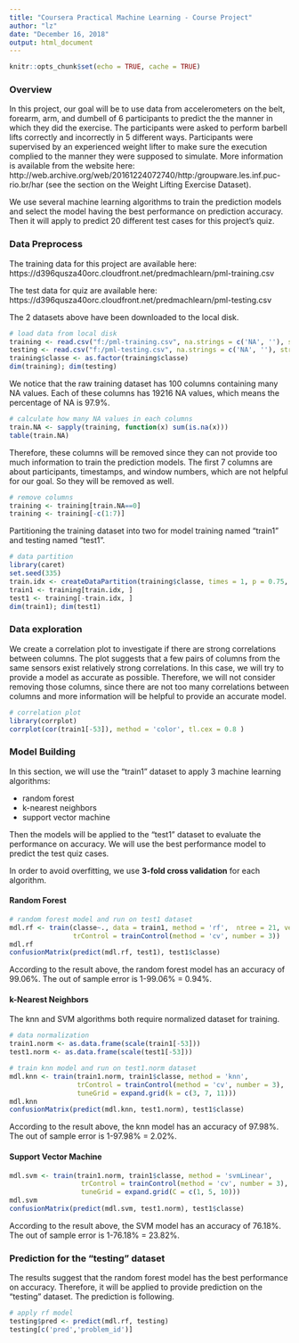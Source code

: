 ```yaml
---
title: "Coursera Practical Machine Learning - Course Project"
author: "lz"
date: "December 16, 2018"
output: html_document
---
```


```r
knitr::opts_chunk$set(echo = TRUE, cache = TRUE)
```

### Overview

In this project, our goal will be to use data from accelerometers on the belt, forearm, arm, and dumbell of 6 participants to predict the the manner in which they did the exercise. 
The participants were asked to perform barbell lifts correctly and incorrectly in 5 different ways. 
Participants were supervised by an experienced weight lifter to make sure the execution complied to the manner they were supposed to simulate.
More information is available from the website here: http://web.archive.org/web/20161224072740/http:/groupware.les.inf.puc-rio.br/har (see the section on the Weight Lifting Exercise Dataset).

We use several machine learning algorithms to train the prediction models and select the model having the best performance on prediction accuracy. Then it will apply to predict 20 different test cases for this project's quiz.   

### Data Preprocess
The training data for this project are available here: https://d396qusza40orc.cloudfront.net/predmachlearn/pml-training.csv

The test data for quiz are available here:
https://d396qusza40orc.cloudfront.net/predmachlearn/pml-testing.csv

The 2 datasets above have been downloaded to the local disk.
```r
# load data from local disk
training <- read.csv("f:/pml-training.csv", na.strings = c('NA', ''), stringsAsFactors = FALSE)
testing <- read.csv("f:/pml-testing.csv", na.strings = c('NA', ''), stringsAsFactors = FALSE)
training$classe <- as.factor(training$classe)
dim(training); dim(testing)
```

We notice that the raw training dataset has 100 columns containing many NA values. Each of these columns has 19216 NA values, which means the percentage of NA is 97.9%. 
```r
# calculate how many NA values in each columns
train.NA <- sapply(training, function(x) sum(is.na(x)))
table(train.NA)
```

Therefore, these columns will be removed since they can not provide too much information to train the prediction models.
The first 7 columns are about participants, timestamps, and window numbers, which are not helpful for our goal. So they will be removed as well. 
```r
# remove columns
training <- training[train.NA==0]
training <- training[-c(1:7)]
```

Partitioning the training dataset into two for model training named "train1" and testing named "test1".
```r
# data partition
library(caret)
set.seed(335)
train.idx <- createDataPartition(training$classe, times = 1, p = 0.75, list = FALSE)
train1 <- training[train.idx, ]
test1 <- training[-train.idx, ]
dim(train1); dim(test1)
```

### Data exploration
We create a correlation plot to investigate if there are strong correlations between columns. The plot suggests that a few pairs of columns from the same sensors exist relatively strong correlations. In this case, we will try to provide a model as accurate as possible. Therefore, we will not consider removing those columns, since there are not too many correlations between columns and more information will be helpful to provide an accurate model.
```r
# correlation plot
library(corrplot)
corrplot(cor(train1[-53]), method = 'color', tl.cex = 0.8 )
```

### Model Building
In this section, we will use the "train1" dataset to apply 3 machine learning algorithms:

- random forest
- k-nearest neighbors
- support vector machine  

Then the models will be applied to the "test1" dataset to evaluate the performance on accuracy. We will use the best performance model to predict the test quiz cases.

In order to avoid overfitting, we use **3-fold cross validation** for each algorithm.

#### Random Forest
```r
# random forest model and run on test1 dataset
mdl.rf <- train(classe~., data = train1, method = 'rf',  ntree = 21, verbose = FALSE, 
                trControl = trainControl(method = 'cv', number = 3))
mdl.rf
confusionMatrix(predict(mdl.rf, test1), test1$classe)
```
According to the result above, the random forest model has an accuracy of 99.06%. The out of sample error is 1-99.06% = 0.94%.

#### k-Nearest Neighbors
The knn and SVM algorithms both require normalized dataset for training. 
```r
# data normalization
train1.norm <- as.data.frame(scale(train1[-53])) 
test1.norm <- as.data.frame(scale(test1[-53]))
```

```r
# train knn model and run on test1.norm dataset
mdl.knn <- train(train1.norm, train1$classe, method = 'knn', 
                 trControl = trainControl(method = 'cv', number = 3),
                 tuneGrid = expand.grid(k = c(3, 7, 11))) 
mdl.knn
confusionMatrix(predict(mdl.knn, test1.norm), test1$classe)
```
According to the result above, the knn model has an accuracy of 97.98%. The out of sample error is 1-97.98% = 2.02%.

#### Support Vector Machine
```r
mdl.svm <- train(train1.norm, train1$classe, method = 'svmLinear', 
                  trControl = trainControl(method = 'cv', number = 3),
                  tuneGrid = expand.grid(C = c(1, 5, 10)))
mdl.svm
confusionMatrix(predict(mdl.svm, test1.norm), test1$classe)
```
According to the result above, the SVM model has an accuracy of 76.18%. The out of sample error is 1-76.18% = 23.82%.

### Prediction for the "testing" dataset

The results suggest that the random forest model has the best performance on accuracy. Therefore, it will be applied to provide prediction on the "testing" dataset. The prediction is following.
```r
# apply rf model
testing$pred <- predict(mdl.rf, testing)
testing[c('pred','problem_id')]
```




